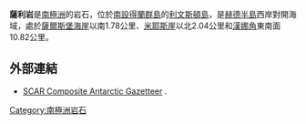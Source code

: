 {{coord|62|42|08.8|S|60|25|45.7|W|display=title}}

'''薩利岩'''是[[南極洲|南極洲]]的岩石，位於[[南設得蘭群島|南設得蘭群島]]的[[利文斯頓島|利文斯頓島]]，是[[赫德半島|赫德半島]]西岸對開海域，處於[[薩爾斯堡海崖|薩爾斯堡海崖]]以南1.78公里、[[米耶斯崖|米耶斯崖]]以北2.04公里和[[漢娜角|漢娜角]]東南面10.82公里。

==外部連結==
* [http://data.aad.gov.au/aadc/gaz/scar/ SCAR Composite Antarctic Gazetteer] {{WebCite|url=https://www.webcitation.org/5ug2CfC7m?url=http://data.aad.gov.au/aadc/gaz/scar/ |date=20101202140255 |dateformat=iso }}.

{{南设得兰群岛}}

{{Antarctica-geo-stub}}

[[Category:南極洲岩石|Category:南極洲岩石]]